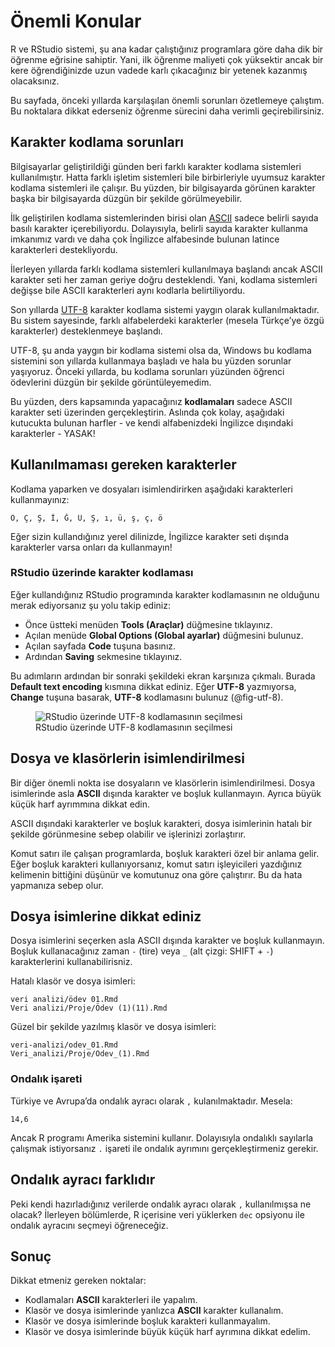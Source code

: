 # Önemli Konular {#sec-onemli}

R ve RStudio sistemi, şu ana kadar çalıştığınız programlara göre daha dik bir öğrenme eğrisine sahiptir. Yani, ilk öğrenme maliyeti çok yüksektir ancak bir kere öğrendiğinizde uzun vadede karlı çıkacağınız bir yetenek kazanmış olacaksınız.

Bu sayfada, önceki yıllarda karşılaşılan önemli sorunları özetlemeye çalıştım. Bu noktalara dikkat ederseniz öğrenme sürecini daha verimli geçirebilirsiniz.

## Karakter kodlama sorunları

Bilgisayarlar geliştirildiği günden beri farklı karakter kodlama sistemleri kullanılmıştır. Hatta farklı işletim sistemleri bile birbirleriyle uyumsuz karakter kodlama sistemleri ile çalışır. Bu yüzden, bir bilgisayarda görünen karakter başka bir bilgisayarda düzgün bir şekilde görülmeyebilir.

İlk geliştirilen kodlama sistemlerinden birisi olan [ASCII](https://en.wikipedia.org/wiki/ASCII) sadece belirli sayıda basılı karakter içerebiliyordu. Dolayısıyla, belirli sayıda karakter kullanma imkanımız vardı ve daha çok İngilizce alfabesinde bulunan latince karakterleri destekliyordu.

İlerleyen yıllarda farklı kodlama sistemleri kullanılmaya başlandı ancak ASCII karakter seti her zaman geriye doğru desteklendi. Yani, kodlama sistemleri değişse bile ASCII karakterleri aynı kodlarla belirtiliyordu.

Son yıllarda [UTF-8](https://en.wikipedia.org/wiki/UTF-8) karakter kodlama sistemi yaygın olarak kullanılmaktadır. Bu sistem sayesinde, farklı alfabelerdeki karakterler (mesela Türkçe'ye özgü karakterler) desteklenmeye başlandı.

UTF-8, şu anda yaygın bir kodlama sistemi olsa da, Windows bu kodlama sistemini son yıllarda kullanmaya başladı ve hala bu yüzden sorunlar yaşıyoruz. Önceki yıllarda, bu kodlama sorunları yüzünden öğrenci ödevlerini düzgün bir şekilde görüntüleyemedim.

Bu yüzden, ders kapsamında yapacağınız **kodlamaları** sadece ASCII karakter seti üzerinden gerçekleştirin. Aslında çok kolay, aşağıdaki kutucukta bulunan harfler - ve kendi alfabenizdeki İngilizce dışındaki karakterler - YASAK!

::: {.callout-important}

## Kullanılmaması gereken karakterler

Kodlama yaparken ve dosyaları isimlendirirken aşağıdaki karakterleri kullanmayınız:
```
Ö, Ç, Ş, İ, Ğ, Ü, Ş, ı, ü, ş, ç, ö 
```
Eğer sizin kullandığınız yerel dilinizde, İngilizce karakter seti dışında karakterler varsa onları da kullanmayın!
:::

### RStudio üzerinde karakter kodlaması

Eğer kullandığınız RStudio programında karakter kodlamasının ne olduğunu merak ediyorsanız şu yolu takip ediniz:

- Önce üstteki menüden **Tools (Araçlar)** düğmesine tıklayınız.
- Açılan menüde **Global Options (Global ayarlar)** düğmesini bulunuz.
- Açılan sayfada **Code** tuşuna basınız.
- Ardından **Saving** sekmesine tıklayınız.

Bu adımların ardından bir sonraki şekildeki ekran karşınıza çıkmalı. Burada **Default text encoding** kısmına dikkat ediniz. Eğer **UTF-8** yazmıyorsa, **Change** tuşuna basarak, **UTF-8** kodlamasını bulunuz (@fig-utf-8).

![RStudio üzerinde UTF-8 kodlamasının seçilmesi](images/utf-8.png){#fig-utf-8}

## Dosya ve klasörlerin isimlendirilmesi

Bir diğer önemli nokta ise dosyaların ve klasörlerin isimlendirilmesi. Dosya isimlerinde asla **ASCII** dışında karakter ve boşluk kullanmayın. Ayrıca büyük küçük harf ayrımmına dikkat edin.

ASCII dışındaki karakterler ve boşluk karakteri, dosya isimlerinin hatalı bir şekilde görünmesine sebep olabilir ve işlerinizi zorlaştırır.

Komut satırı ile çalışan programlarda, boşluk karakteri özel bir anlama gelir. Eğer boşluk karakteri kullanıyorsanız, komut satırı işleyicileri yazdığınız kelimenin bittiğini düşünür ve komutunuz ona göre çalıştırır. Bu da hata yapmanıza sebep olur.

::: {.callout-important}

## Dosya isimlerine dikkat ediniz

Dosya isimlerini seçerken asla ASCII dışında karakter ve boşluk kullanmayın. Boşluk kullanacağınız zaman `-` (tire) veya `_` (alt çizgi: SHIFT + `-`) karakterlerini kullanabilirisniz.
:::

Hatalı klasör ve dosya isimleri:

```
veri analizi/ödev 01.Rmd
Veri analizi/Proje/Ödev (1)(11).Rmd
```

Güzel bir şekilde yazılmış klasör ve dosya isimleri:

```
veri-analizi/odev_01.Rmd
Veri_analizi/Proje/Odev_(1).Rmd
```

### Ondalık işareti

Türkiye ve Avrupa'da ondalık ayracı olarak `,` kulanılmaktadır. Mesela:

```
14,6
```

Ancak R programı Amerika sistemini kullanır. Dolayısıyla ondalıklı sayılarla çalışmak istiyorsanız `.` işareti ile ondalık ayrımını gerçekleştirmeniz gerekir.

::: {.callout-note}
## Ondalık ayracı farklıdır

Peki kendi hazırladığınız verilerde ondalık ayracı olarak `,` kullanılmışsa ne olacak? İlerleyen bölümlerde, R içerisine veri yüklerken `dec` opsiyonu ile ondalık ayracını seçmeyi öğreneceğiz.
:::

## Sonuç

Dikkat etmeniz gereken noktalar:

+ Kodlamaları **ASCII** karakterleri ile yapalım.
+ Klasör ve dosya isimlerinde yanlızca **ASCII** karakter kullanalım.
+ Klasör ve dosya isimlerinde boşluk karakteri kullanmayalım.
+ Klasör ve dosya isimlerinde büyük küçük harf ayrımına dikkat edelim.
